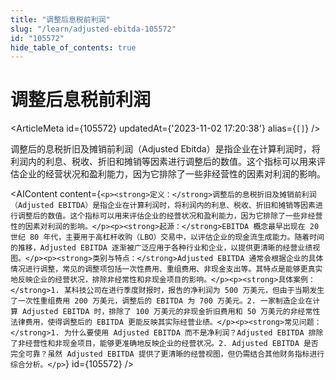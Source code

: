 ```yaml
---
title: "调整后息税前利润"
slug: "/learn/adjusted-ebitda-105572"
id: "105572"
hide_table_of_contents: true
---
```



# 调整后息税前利润

<ArticleMeta id={105572} updatedAt={'2023-11-02 17:20:38'} alias={`[]`} />
<div className='border-solid border-b border-t-0 my-4 border-[var(--ifm-color-gray-300)]' />

调整后的息税折旧及摊销前利润（Adjusted Ebitda）是指企业在计算利润时，将利润内的利息、税收、折旧和摊销等因素进行调整后的数值。这个指标可以用来评估企业的经营状况和盈利能力，因为它排除了一些非经营性的因素对利润的影响。

<AIContent content={`<p><strong>定义：</strong>调整后的息税折旧及摊销前利润（Adjusted EBITDA）是指企业在计算利润时，将利润内的利息、税收、折旧和摊销等因素进行调整后的数值。这个指标可以用来评估企业的经营状况和盈利能力，因为它排除了一些非经营性的因素对利润的影响。</p><p><strong>起源：</strong>EBITDA 概念最早出现在 20 世纪 80 年代，主要用于高杠杆收购（LBO）交易中，以评估企业的现金流生成能力。随着时间的推移，Adjusted EBITDA 逐渐被广泛应用于各种行业和企业，以提供更清晰的经营业绩视图。</p><p><strong>类别与特点：</strong>Adjusted EBITDA 通常会根据企业的具体情况进行调整，常见的调整项包括一次性费用、重组费用、非现金支出等。其特点是能够更真实地反映企业的经营状况，排除非经常性和非现金项目的影响。</p><p><strong>具体案例：</strong>1. 某科技公司在进行季度财报时，报告的净利润为 500 万美元，但由于当期发生了一次性重组费用 200 万美元，调整后的 EBITDA 为 700 万美元。2. 一家制造企业在计算 Adjusted EBITDA 时，排除了 100 万美元的非现金折旧费用和 50 万美元的非经常性法律费用，使得调整后的 EBITDA 更能反映其实际经营业绩。</p><p><strong>常见问题：</strong>1. 为什么要使用 Adjusted EBITDA 而不是净利润？Adjusted EBITDA 排除了非经营性和非现金项目，能够更准确地反映企业的经营状况。2. Adjusted EBITDA 是否完全可靠？虽然 Adjusted EBITDA 提供了更清晰的经营视图，但仍需结合其他财务指标进行综合分析。</p>`} id={105572} />
